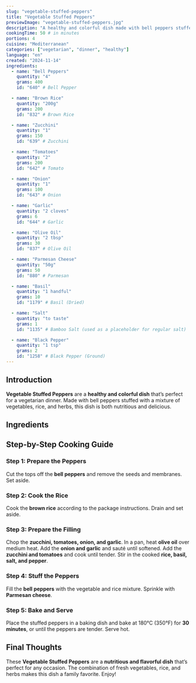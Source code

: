 ```yaml
---
slug: "vegetable-stuffed-peppers"
title: "Vegetable Stuffed Peppers"
previewImage: "vegetable-stuffed-peppers.jpg"
description: "A healthy and colorful dish made with bell peppers stuffed with a mixture of vegetables, rice, and herbs, perfect for a vegetarian dinner."
cookingTime: 50 # in minutes
portions: 4
cuisine: "Mediterranean"
categories: ["vegetarian", "dinner", "healthy"]
language: "en"
created: "2024-11-14"
ingredients:
  - name: "Bell Peppers"
    quantity: "4"
    grams: 400
    id: "640" # Bell Pepper

  - name: "Brown Rice"
    quantity: "200g"
    grams: 200
    id: "832" # Brown Rice

  - name: "Zucchini"
    quantity: "1"
    grams: 150
    id: "639" # Zucchini

  - name: "Tomatoes"
    quantity: "2"
    grams: 200
    id: "642" # Tomato

  - name: "Onion"
    quantity: "1"
    grams: 100
    id: "643" # Onion

  - name: "Garlic"
    quantity: "2 cloves"
    grams: 6
    id: "644" # Garlic

  - name: "Olive Oil"
    quantity: "2 tbsp"
    grams: 30
    id: "837" # Olive Oil

  - name: "Parmesan Cheese"
    quantity: "50g"
    grams: 50
    id: "880" # Parmesan

  - name: "Basil"
    quantity: "1 handful"
    grams: 10
    id: "1179" # Basil (Dried)

  - name: "Salt"
    quantity: "to taste"
    grams: 1
    id: "1135" # Bamboo Salt (used as a placeholder for regular salt)

  - name: "Black Pepper"
    quantity: "1 tsp"
    grams: 2
    id: "1258" # Black Pepper (Ground)
---
```



## Introduction

**Vegetable Stuffed Peppers** are a **healthy and colorful dish** that’s perfect for a vegetarian dinner. Made with bell peppers stuffed with a mixture of vegetables, rice, and herbs, this dish is both nutritious and delicious.

## Ingredients

<IngredientsList
  ingredients={frontmatter.ingredients}
  portions={frontmatter.portions}
/>

## Step-by-Step Cooking Guide

### Step 1: Prepare the Peppers

Cut the tops off the **bell peppers** and remove the seeds and membranes. Set aside.

<CookingStep
  action="cutting-vegetables-sweetPepper"
  alt="Preparing bell peppers for stuffing"
/>

### Step 2: Cook the Rice

Cook the **brown rice** according to the package instructions. Drain and set aside.

<CookingStep action="boiling-grains-rice" alt="Boiling brown rice in a pot" />

### Step 3: Prepare the Filling

Chop the **zucchini, tomatoes, onion, and garlic**. In a pan, heat **olive oil** over medium heat. Add the **onion and garlic** and sauté until softened. Add the **zucchini and tomatoes** and cook until tender. Stir in the cooked **rice, basil, salt, and pepper**.

<CookingStep
  action="frying-pan-mix-vegetableMix"
  alt="Sautéing vegetables for stuffing"
/>

### Step 4: Stuff the Peppers

Fill the **bell peppers** with the vegetable and rice mixture. Sprinkle with **Parmesan cheese**.

<CookingStep action="stuffed-peppers" alt="Stuffed peppers ready for baking" />

### Step 5: Bake and Serve

Place the stuffed peppers in a baking dish and bake at 180°C (350°F) for **30 minutes**, or until the peppers are tender. Serve hot.

<CookingStep
  action="kitchenAppliances-oven"
  alt="Baking stuffed peppers in the oven"
/>

## Final Thoughts

These **Vegetable Stuffed Peppers** are a **nutritious and flavorful dish** that’s perfect for any occasion. The combination of fresh vegetables, rice, and herbs makes this dish a family favorite. Enjoy!

<NutritionFacts ingredients={frontmatter.ingredients} />
